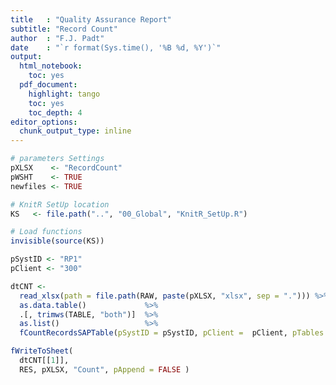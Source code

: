```yaml
---
title   : "Quality Assurance Report"
subtitle: "Record Count"
author  : "F.J. Padt"
date    : "`r format(Sys.time(), '%B %d, %Y')`"
output:
  html_notebook:
    toc: yes
  pdf_document:
    highlight: tango
    toc: yes
    toc_depth: 4
editor_options: 
  chunk_output_type: inline
---
```


```r
# parameters Settings
pXLSX    <- "RecordCount" 
pWSHT    <- TRUE
newfiles <- TRUE

# KnitR SetUp location
KS   <- file.path("..", "00_Global", "KnitR_SetUp.R")

# Load functions
invisible(source(KS))

```

```r
pSystID <- "RP1"
pClient <- "300"

dtCNT <- 
  read_xlsx(path = file.path(RAW, paste(pXLSX, "xlsx", sep = "."))) %>%
  as.data.table()             %>%
  .[, trimws(TABLE, "both")]  %>%
  as.list()                   %>%
  fCountRecordsSAPTable(pSystID = pSystID, pClient =  pClient, pTables = .)

fWriteToSheet(
  dtCNT[[1]], 
  RES, pXLSX, "Count", pAppend = FALSE )


```
